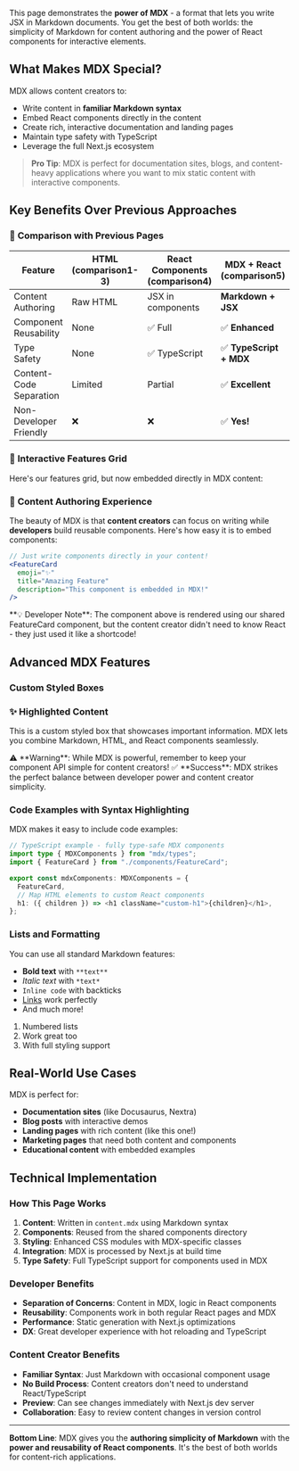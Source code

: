 This page demonstrates the **power of MDX** - a format that lets you write JSX in Markdown documents. You get the best of both worlds: the simplicity of Markdown for content authoring and the power of React components for interactive elements.

## What Makes MDX Special?

MDX allows content creators to:

- Write content in **familiar Markdown syntax**
- Embed React components directly in the content
- Create rich, interactive documentation and landing pages
- Maintain type safety with TypeScript
- Leverage the full Next.js ecosystem

> **Pro Tip**: MDX is perfect for documentation sites, blogs, and content-heavy applications where you want to mix static content with interactive components.

## Key Benefits Over Previous Approaches

### 🔄 **Comparison with Previous Pages**

| Feature                 | HTML (comparison1-3) | React Components (comparison4) | **MDX + React (comparison5)** |
| ----------------------- | -------------------- | ------------------------------ | ----------------------------- |
| Content Authoring       | Raw HTML             | JSX in components              | **Markdown + JSX**            |
| Component Reusability   | None                 | ✅ Full                        | ✅ **Enhanced**               |
| Type Safety             | None                 | ✅ TypeScript                  | ✅ **TypeScript + MDX**       |
| Content-Code Separation | Limited              | Partial                        | ✅ **Excellent**              |
| Non-Developer Friendly  | ❌                   | ❌                             | ✅ **Yes!**                   |

### 🚀 **Interactive Features Grid**

Here's our features grid, but now embedded directly in MDX content:

<FeaturesGrid />

### 📝 **Content Authoring Experience**

The beauty of MDX is that **content creators** can focus on writing while **developers** build reusable components. Here's how easy it is to embed components:

```jsx
// Just write components directly in your content!
<FeatureCard
  emoji="✨"
  title="Amazing Feature"
  description="This component is embedded in MDX!"
/>
```

<InfoBox>
  **💡 Developer Note**: The component above is rendered using our shared
  FeatureCard component, but the content creator didn't need to know React -
  they just used it like a shortcode!
</InfoBox>

## Advanced MDX Features

### Custom Styled Boxes

<HighlightBox>

### ✨ Highlighted Content

This is a custom styled box that showcases important information. MDX lets you combine Markdown, HTML, and React components seamlessly.

</HighlightBox>

<WarningBox>
  ⚠️ **Warning**: While MDX is powerful, remember to keep your component API
  simple for content creators!
</WarningBox>

<SuccessBox>
  ✅ **Success**: MDX strikes the perfect balance between developer power and
  content creator simplicity.
</SuccessBox>

### Code Examples with Syntax Highlighting

MDX makes it easy to include code examples:

```typescript
// TypeScript example - fully type-safe MDX components
import type { MDXComponents } from "mdx/types";
import { FeatureCard } from "./components/FeatureCard";

export const mdxComponents: MDXComponents = {
  FeatureCard,
  // Map HTML elements to custom React components
  h1: ({ children }) => <h1 className="custom-h1">{children}</h1>,
};
```

### Lists and Formatting

You can use all standard Markdown features:

- **Bold text** with `**text**`
- _Italic text_ with `*text*`
- `Inline code` with backticks
- [Links](/) work perfectly
- And much more!

1. Numbered lists
2. Work great too
3. With full styling support

## Real-World Use Cases

MDX is perfect for:

- **Documentation sites** (like Docusaurus, Nextra)
- **Blog posts** with interactive demos
- **Landing pages** with rich content (like this one!)
- **Marketing pages** that need both content and components
- **Educational content** with embedded examples

<CTA
  title="Ready to Try MDX?"
  description="You're experiencing MDX right now! This entire page is written in Markdown with embedded React components. Compare this authoring experience with the previous examples."
  buttonText="View All Comparisons"
  buttonHref="/"
/>

## Technical Implementation

### How This Page Works

1. **Content**: Written in `content.mdx` using Markdown syntax
2. **Components**: Reused from the shared components directory
3. **Styling**: Enhanced CSS modules with MDX-specific classes
4. **Integration**: MDX is processed by Next.js at build time
5. **Type Safety**: Full TypeScript support for components used in MDX

### Developer Benefits

- **Separation of Concerns**: Content in MDX, logic in React components
- **Reusability**: Components work in both regular React pages and MDX
- **Performance**: Static generation with Next.js optimizations
- **DX**: Great developer experience with hot reloading and TypeScript

### Content Creator Benefits

- **Familiar Syntax**: Just Markdown with occasional component usage
- **No Build Process**: Content creators don't need to understand React/TypeScript
- **Preview**: Can see changes immediately with Next.js dev server
- **Collaboration**: Easy to review content changes in version control

---

**Bottom Line**: MDX gives you the **authoring simplicity of Markdown** with the **power and reusability of React components**. It's the best of both worlds for content-rich applications.
